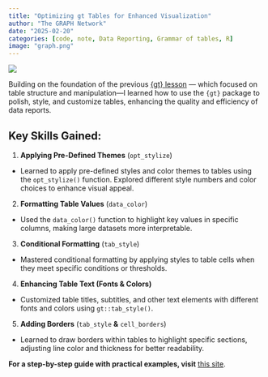 ```yaml
---
title: "Optimizing gt Tables for Enhanced Visualization"
author: "The GRAPH Network"
date: "2025-02-20"
categories: [code, note, Data Reporting, Grammar of tables, R]
image: "graph.png"
---
```


![](graph.png)

Building on the foundation of the previous [{gt} lesson](https://lawaloa.github.io/Organizing_with_gt/){target="_blank"} — which focused on table structure and manipulation—I learned how to use the `{gt}` package to polish, style, and customize tables, enhancing the quality and efficiency of data reports.

## Key Skills Gained:

1. **Applying Pre-Defined Themes** (`opt_stylize`)

- Learned to apply pre-defined styles and color themes to tables using the `opt_stylize()` function. Explored different style numbers and color choices to enhance visual appeal.

2. **Formatting Table Values** (`data_color`)

- Used the `data_color()` function to highlight key values in specific columns, making large datasets more interpretable.

3. **Conditional Formatting** (`tab_style`)

- Mastered conditional formatting by applying styles to table cells when they meet specific conditions or thresholds.

4. **Enhancing Table Text (Fonts & Colors)**

- Customized table titles, subtitles, and other text elements with different fonts and colors using `gt::tab_style()`.

5. **Adding Borders** (`tab_style` **&** `cell_borders`)

- Learned to draw borders within tables to highlight specific sections, adjusting line color and thickness for better readability.

**For a step-by-step guide with practical examples, visit** [this site](https://lawaloa.github.io/Enhancing_gt/){target="_blank"}.
